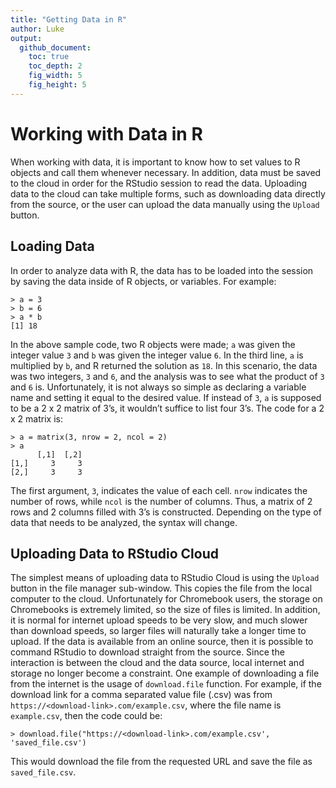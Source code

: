 ```yaml
---
title: "Getting Data in R"
author: Luke
output:
  github_document:
    toc: true
    toc_depth: 2
    fig_width: 5
    fig_height: 5
---
```


# Working with Data in R
When working with data, it is important to know how to set values to R objects and call them whenever necessary. In addition, data must be saved to the cloud in order for the RStudio session to read the data. Uploading data to the cloud can take multiple forms, such as downloading data directly from the source, or the user can upload the data manually using the `Upload` button. 

## Loading Data
In order to analyze data with R, the data has to be loaded into the session by saving the data inside of R objects, or variables. For example:
```
> a = 3
> b = 6
> a * b
[1] 18
```
In the above sample code, two R objects were made; `a` was given the integer value `3` and `b` was given the integer value `6`. In the third line, `a` is multiplied by `b`, and R returned the solution as `18`. In this scenario, the data was two integers, `3` and `6`, and the analysis was to see what the product of `3` and `6` is. 
Unfortunately, it is not always so simple as declaring a variable name and setting it equal to the desired value. If instead of `3`, `a` is supposed to be a 2 x 2 matrix of 3's, it wouldn't suffice to list four 3's. The code for a 2 x 2 matrix is:
```
> a = matrix(3, nrow = 2, ncol = 2)
> a
      [,1]  [,2]
[1,]     3     3
[2,]     3     3
```
The first argument, `3`, indicates the value of each cell. `nrow` indicates the number of rows, while `ncol` is the number of columns. Thus, a matrix of 2 rows and 2 columns filled with 3's is constructed. 
Depending on the type of data that needs to be analyzed, the syntax will change.

## Uploading Data to RStudio Cloud
The simplest means of uploading data to RStudio Cloud is using the `Upload` button in the file manager sub-window. This copies the file from the local computer to the cloud. Unfortunately for Chromebook users, the storage on Chromebooks is extremely limited, so the size of files is limited. In addition, it is normal for internet upload speeds to be very slow, and much slower than download speeds, so larger files will naturally take a longer time to upload.
If the data is available from an online source, then it is possible to command RStudio to download straight from the source. Since the interaction is between the cloud and the data source, local internet and storage no longer become a constraint. 
One example of downloading a file from the internet is the usage of `download.file` function. For example, if the download link for a comma separated value file (.csv) was from `https://<download-link>.com/example.csv`, where the file name is `example.csv`, then the code could be:
```
> download.file("https://<download-link>.com/example.csv', 'saved_file.csv')
```
This would download the file from the requested URL and save the file as `saved_file.csv`.